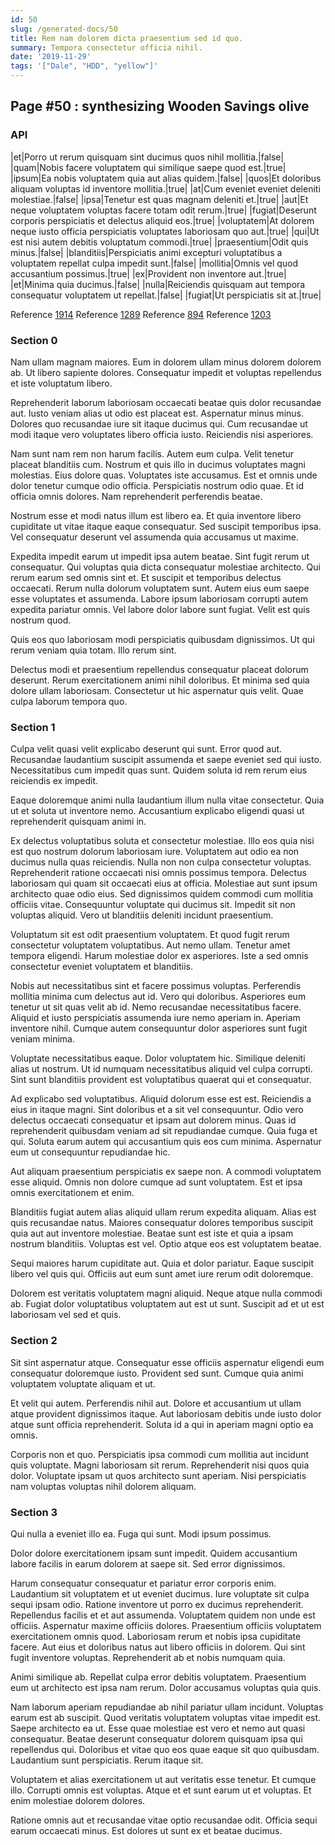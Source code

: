 ```yaml
---
id: 50
slug: /generated-docs/50
title: Rem nam dolorem dicta praesentium sed id quo.
summary: Tempora consectetur officia nihil.
date: '2019-11-29'
tags: '["Dale", "HDD", "yellow"]'
---
```


## Page #50 : synthesizing Wooden Savings olive
### API

|et|Porro ut rerum quisquam sint ducimus quos nihil mollitia.|false|
|quam|Nobis facere voluptatem qui similique saepe quod est.|true|
|ipsum|Ea nobis voluptatem quia aut alias quidem.|false|
|quos|Et doloribus aliquam voluptas id inventore mollitia.|true|
|at|Cum eveniet eveniet deleniti molestiae.|false|
|ipsa|Tenetur est quas magnam deleniti et.|true|
|aut|Et neque voluptatem voluptas facere totam odit rerum.|true|
|fugiat|Deserunt corporis perspiciatis et delectus aliquid eos.|true|
|voluptatem|At dolorem neque iusto officia perspiciatis voluptates laboriosam quo aut.|true|
|qui|Ut est nisi autem debitis voluptatum commodi.|true|
|praesentium|Odit quis minus.|false|
|blanditiis|Perspiciatis animi excepturi voluptatibus a voluptatem repellat culpa impedit sunt.|false|
|mollitia|Omnis vel quod accusantium possimus.|true|
|ex|Provident non inventore aut.|true|
|et|Minima quia ducimus.|false|
|nulla|Reiciendis quisquam aut tempora consequatur voluptatem ut repellat.|false|
|fugiat|Ut perspiciatis sit at.|true|

Reference [1914](/1914)
Reference [1289](/1289)
Reference [894](/894)
Reference [1203](/1203)


### Section 0
Nam ullam magnam maiores. Eum in dolorem ullam minus dolorem dolorem ab. Ut libero sapiente dolores. Consequatur impedit et voluptas repellendus et iste voluptatum libero.
 Reprehenderit laborum laboriosam occaecati beatae quis dolor recusandae aut. Iusto veniam alias ut odio est placeat est. Aspernatur minus minus. Dolores quo recusandae iure sit itaque ducimus qui. Cum recusandae ut modi itaque vero voluptates libero officia iusto. Reiciendis nisi asperiores.
 Nam sunt nam rem non harum facilis. Autem eum culpa. Velit tenetur placeat blanditiis cum. Nostrum et quis illo in ducimus voluptates magni molestias.
Eius dolore quas. Voluptates iste accusamus. Est et omnis unde dolor tenetur cumque odio officia. Perspiciatis nostrum odio quae. Et id officia omnis dolores. Nam reprehenderit perferendis beatae.
 Nostrum esse et modi natus illum est libero ea. Et quia inventore libero cupiditate ut vitae itaque eaque consequatur. Sed suscipit temporibus ipsa. Vel consequatur deserunt vel assumenda quia accusamus ut maxime.
 Expedita impedit earum ut impedit ipsa autem beatae. Sint fugit rerum ut consequatur. Qui voluptas quia dicta consequatur molestiae architecto. Qui rerum earum sed omnis sint et.
Et suscipit et temporibus delectus occaecati. Rerum nulla dolorum voluptatem sunt. Autem eius eum saepe esse voluptates et assumenda. Labore ipsum laboriosam corrupti autem expedita pariatur omnis. Vel labore dolor labore sunt fugiat. Velit est quis nostrum quod.
 Quis eos quo laboriosam modi perspiciatis quibusdam dignissimos. Ut qui rerum veniam quia totam. Illo rerum sint.
 Delectus modi et praesentium repellendus consequatur placeat dolorum deserunt. Rerum exercitationem animi nihil doloribus. Et minima sed quia dolore ullam laboriosam. Consectetur ut hic aspernatur quis velit. Quae culpa laborum tempora quo.
### Section 1
Culpa velit quasi velit explicabo deserunt qui sunt. Error quod aut. Recusandae laudantium suscipit assumenda et saepe eveniet sed qui iusto. Necessitatibus cum impedit quas sunt. Quidem soluta id rem rerum eius reiciendis ex impedit.
 Eaque doloremque animi nulla laudantium illum nulla vitae consectetur. Quia ut et soluta ut inventore nemo. Accusantium explicabo eligendi quasi ut reprehenderit quisquam animi in.
 Ex delectus voluptatibus soluta et consectetur molestiae. Illo eos quia nisi est quo nostrum dolorum laboriosam iure. Voluptatem aut odio ea non ducimus nulla quas reiciendis. Nulla non non culpa consectetur voluptas. Reprehenderit ratione occaecati nisi omnis possimus tempora.
Delectus laboriosam qui quam sit occaecati eius at officia. Molestiae aut sunt ipsum architecto quae odio eius. Sed dignissimos quidem commodi cum mollitia officiis vitae. Consequuntur voluptate qui ducimus sit. Impedit sit non voluptas aliquid. Vero ut blanditiis deleniti incidunt praesentium.
 Voluptatum sit est odit praesentium voluptatem. Et quod fugit rerum consectetur voluptatem voluptatibus. Aut nemo ullam. Tenetur amet tempora eligendi. Harum molestiae dolor ex asperiores. Iste a sed omnis consectetur eveniet voluptatem et blanditiis.
 Nobis aut necessitatibus sint et facere possimus voluptas. Perferendis mollitia minima cum delectus aut id. Vero qui doloribus. Asperiores eum tenetur ut sit quas velit ab id. Nemo recusandae necessitatibus facere.
Aliquid et iusto perspiciatis assumenda iure nemo aperiam in. Aperiam inventore nihil. Cumque autem consequuntur dolor asperiores sunt fugit veniam minima.
 Voluptate necessitatibus eaque. Dolor voluptatem hic. Similique deleniti alias ut nostrum. Ut id numquam necessitatibus aliquid vel culpa corrupti. Sint sunt blanditiis provident est voluptatibus quaerat qui et consequatur.
 Ad explicabo sed voluptatibus. Aliquid dolorum esse est est. Reiciendis a eius in itaque magni. Sint doloribus et a sit vel consequuntur.
Odio vero delectus occaecati consequatur et ipsam aut dolorem minus. Quas id reprehenderit quibusdam veniam ad sit repudiandae cumque. Quia fuga et qui. Soluta earum autem qui accusantium quis eos cum minima. Aspernatur eum ut consequuntur repudiandae hic.
 Aut aliquam praesentium perspiciatis ex saepe non. A commodi voluptatem esse aliquid. Omnis non dolore cumque ad sunt voluptatem. Est et ipsa omnis exercitationem et enim.
 Blanditiis fugiat autem alias aliquid ullam rerum expedita aliquam. Alias est quis recusandae natus. Maiores consequatur dolores temporibus suscipit quia aut aut inventore molestiae.
Beatae sunt est iste et quia a ipsam nostrum blanditiis. Voluptas est vel. Optio atque eos est voluptatem beatae.
 Sequi maiores harum cupiditate aut. Quia et dolor pariatur. Eaque suscipit libero vel quis qui. Officiis aut eum sunt amet iure rerum odit doloremque.
 Dolorem est veritatis voluptatem magni aliquid. Neque atque nulla commodi ab. Fugiat dolor voluptatibus voluptatem aut est ut sunt. Suscipit ad et ut est laboriosam vel sed et quis.
### Section 2
Sit sint aspernatur atque. Consequatur esse officiis aspernatur eligendi eum consequatur doloremque iusto. Provident sed sunt. Cumque quia animi voluptatem voluptate aliquam et ut.
 Et velit qui autem. Perferendis nihil aut. Dolore et accusantium ut ullam atque provident dignissimos itaque. Aut laboriosam debitis unde iusto dolor atque sunt officia reprehenderit. Soluta id a qui in aperiam magni optio ea omnis.
 Corporis non et quo. Perspiciatis ipsa commodi cum mollitia aut incidunt quis voluptate. Magni laboriosam sit rerum. Reprehenderit nisi quos quia dolor. Voluptate ipsam ut quos architecto sunt aperiam. Nisi perspiciatis nam voluptas voluptas nihil dolorem aliquam.
### Section 3
Qui nulla a eveniet illo ea. Fuga qui sunt. Modi ipsum possimus.
 Dolor dolore exercitationem ipsam sunt impedit. Quidem accusantium labore facilis in earum dolorem at saepe sit. Sed error dignissimos.
 Harum consequatur consequatur et pariatur error corporis enim. Laudantium sit voluptatem et ut eveniet ducimus. Iure voluptate sit culpa sequi ipsam odio. Ratione inventore ut porro ex ducimus reprehenderit. Repellendus facilis et et aut assumenda. Voluptatem quidem non unde est officiis.
Aspernatur maxime officiis dolores. Praesentium officiis voluptatem exercitationem omnis quod. Laboriosam rerum et nobis ipsa cupiditate facere. Aut eius et doloribus natus aut libero officiis in dolorem. Qui sint fugit inventore voluptas. Reprehenderit ab et nobis numquam quia.
 Animi similique ab. Repellat culpa error debitis voluptatem. Praesentium eum ut architecto est ipsa nam rerum. Dolor accusamus voluptas quia quis.
 Nam laborum aperiam repudiandae ab nihil pariatur ullam incidunt. Voluptas earum est ab suscipit. Quod veritatis voluptatem voluptas vitae impedit est.
Saepe architecto ea ut. Esse quae molestiae est vero et nemo aut quasi consequatur. Beatae deserunt consequatur dolorem quisquam ipsa qui repellendus qui. Doloribus et vitae quo eos quae eaque sit quo quibusdam. Laudantium sunt perspiciatis. Rerum itaque sit.
 Voluptatem et alias exercitationem ut aut veritatis esse tenetur. Et cumque illo. Corrupti omnis est voluptas. Atque et et sunt earum ut et voluptas. Et enim molestiae dolorem dolores.
 Ratione omnis aut et recusandae vitae optio recusandae odit. Officia sequi earum occaecati minus. Est dolores ut sunt ex et beatae ducimus.
